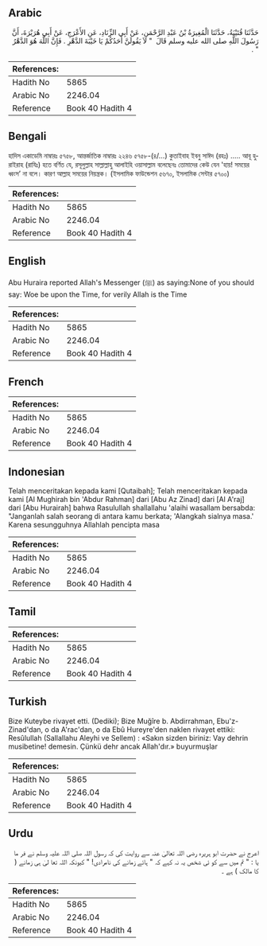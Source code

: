 ## Arabic


<div dir="rtl" lang="ar" style={{fontSize:'larger',backgroundColor:'#f8f9fa',padding:20}}>
حَدَّثَنَا قُتَيْبَةُ، حَدَّثَنَا الْمُغِيرَةُ بْنُ عَبْدِ الرَّحْمَنِ، عَنْ أَبِي الزِّنَادِ، عَنِ الأَعْرَجِ، عَنْ أَبِي هُرَيْرَةَ، أَنَّ رَسُولَ اللَّهِ صلى الله عليه وسلم قَالَ ‏ "‏ لاَ يَقُولَنَّ أَحَدُكُمْ يَا خَيْبَةَ الدَّهْرِ ‏.‏ فَإِنَّ اللَّهَ هُوَ الدَّهْرُ ‏"‏ ‏.‏
</div>
<div style={{backgroundColor:'#f8f9fa',padding:20, marginBottom: 10}}><table> <thead> <tr> <th>References:</th> <th></th> </tr> </thead> <tbody><tr><td>Hadith No</td><td>5865</td></tr><tr><td>Arabic No</td><td>2246.04</td></tr><tr><td>Reference</td><td>Book 40 Hadith 4</td></tr></tbody></table></div>

## Bengali


<div dir="ltr" lang="bn" style={{fontSize:'larger',backgroundColor:'#f8f9fa',padding:20}}>
হাদিস একাডেমি নাম্বারঃ ৫৭৫৮, আন্তর্জাতিক নাম্বারঃ ২২৪৬ ৫৭৫৮-(৪/...) কুতাইবাহ ইবনু সাঈদ (রহঃ) ..... আবূ হুরাইরাহ (রাযিঃ) হতে বর্ণিত যে, রসূলুল্লাহ সাল্লাল্লাহু আলাইহি ওয়াসাল্লাম বলেছেনঃ তোমাদের কেউ যেন 'হায়! সময়ের ধ্বংস’ না বলে। কারণ আল্লাহ সময়ের নিয়ন্ত্রক। (ইসলামিক ফাউন্ডেশন ৫৬৭০, ইসলামিক সেন্টার ৫৭০০)
</div>
<div style={{backgroundColor:'#f8f9fa',padding:20, marginBottom: 10}}><table> <thead> <tr> <th>References:</th> <th></th> </tr> </thead> <tbody><tr><td>Hadith No</td><td>5865</td></tr><tr><td>Arabic No</td><td>2246.04</td></tr><tr><td>Reference</td><td>Book 40 Hadith 4</td></tr></tbody></table></div>

## English


<div dir="ltr" lang="en" style={{fontSize:'larger',backgroundColor:'#f8f9fa',padding:20}}>
Abu Huraira reported Allah's Messenger (ﷺ) as saying:None of you should say: Woe be upon the Time, for verily Allah is the Time
</div>
<div style={{backgroundColor:'#f8f9fa',padding:20, marginBottom: 10}}><table> <thead> <tr> <th>References:</th> <th></th> </tr> </thead> <tbody><tr><td>Hadith No</td><td>5865</td></tr><tr><td>Arabic No</td><td>2246.04</td></tr><tr><td>Reference</td><td>Book 40 Hadith 4</td></tr></tbody></table></div>

## French


<div dir="ltr" lang="fr" style={{fontSize:'larger',backgroundColor:'#f8f9fa',padding:20}}>

</div>
<div style={{backgroundColor:'#f8f9fa',padding:20, marginBottom: 10}}><table> <thead> <tr> <th>References:</th> <th></th> </tr> </thead> <tbody><tr><td>Hadith No</td><td>5865</td></tr><tr><td>Arabic No</td><td>2246.04</td></tr><tr><td>Reference</td><td>Book 40 Hadith 4</td></tr></tbody></table></div>

## Indonesian


<div dir="ltr" lang="id" style={{fontSize:'larger',backgroundColor:'#f8f9fa',padding:20}}>
Telah menceritakan kepada kami [Qutaibah]; Telah menceritakan kepada kami [Al Mughirah bin 'Abdur Rahman] dari [Abu Az Zinad] dari [Al A'raj] dari [Abu Hurairah] bahwa Rasulullah shallallahu 'alaihi wasallam bersabda: "Janganlah salah seorang di antara kamu berkata; 'Alangkah sialnya masa.' Karena sesungguhnya Allahlah pencipta masa
</div>
<div style={{backgroundColor:'#f8f9fa',padding:20, marginBottom: 10}}><table> <thead> <tr> <th>References:</th> <th></th> </tr> </thead> <tbody><tr><td>Hadith No</td><td>5865</td></tr><tr><td>Arabic No</td><td>2246.04</td></tr><tr><td>Reference</td><td>Book 40 Hadith 4</td></tr></tbody></table></div>

## Tamil


<div dir="ltr" lang="ta" style={{fontSize:'larger',backgroundColor:'#f8f9fa',padding:20}}>

</div>
<div style={{backgroundColor:'#f8f9fa',padding:20, marginBottom: 10}}><table> <thead> <tr> <th>References:</th> <th></th> </tr> </thead> <tbody><tr><td>Hadith No</td><td>5865</td></tr><tr><td>Arabic No</td><td>2246.04</td></tr><tr><td>Reference</td><td>Book 40 Hadith 4</td></tr></tbody></table></div>

## Turkish


<div dir="ltr" lang="tr" style={{fontSize:'larger',backgroundColor:'#f8f9fa',padding:20}}>
Bize Kuteybe rivayet etti. (Dediki); Bize Muğîre b. Abdirrahman, Ebu'z-Zinad'dan, o da A'rac'dan, o da Ebû Hureyre'den naklen rivayet ettiki: Resûlullah (Sallallahu Aleyhi ve Sellem) : «Sakın sizden biriniz: Vay dehrin musibetine! demesin. Çünkü dehr ancak Allah'dır.» buyurmuşlar
</div>
<div style={{backgroundColor:'#f8f9fa',padding:20, marginBottom: 10}}><table> <thead> <tr> <th>References:</th> <th></th> </tr> </thead> <tbody><tr><td>Hadith No</td><td>5865</td></tr><tr><td>Arabic No</td><td>2246.04</td></tr><tr><td>Reference</td><td>Book 40 Hadith 4</td></tr></tbody></table></div>

## Urdu


<div dir="rtl" lang="ur" style={{fontSize:'larger',backgroundColor:'#f8f9fa',padding:20}}>
اعرج نے حضرت ابو ہریرہ رضی اللہ تعالیٰ عنہ سے روایت کی کہ رسول اللہ صلی اللہ علیہ وسلم نے فر ما یا : " تم میں سے کو ئی شخص یہ نہ کہے کہ " ہائے زمانے کی نامرادی! " کیونکہ اللہ تعا لیٰ ہی زمانے ( کا مالک ) ہے ۔
</div>
<div style={{backgroundColor:'#f8f9fa',padding:20, marginBottom: 10}}><table> <thead> <tr> <th>References:</th> <th></th> </tr> </thead> <tbody><tr><td>Hadith No</td><td>5865</td></tr><tr><td>Arabic No</td><td>2246.04</td></tr><tr><td>Reference</td><td>Book 40 Hadith 4</td></tr></tbody></table></div>